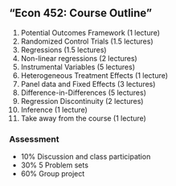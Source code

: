 ## "Econ 452: Course Outline"

1. Potential Outcomes Framework (1 lecture)
2. Randomized Control Trials (1.5 lectures)
3. Regressions (1.5 lectures)
4. Non-linear regressions (2 lectures)
5. Instrumental Variables (5 lectures)
6. Heterogeneous Treatment Effects (1 lecture)
7. Panel data and Fixed Effects (3 lectures)
8. Difference-in-Differences (5 lectures)
9. Regression Discontinuity (2 lectures)
10. Inference (1 lecture)
11. Take away from the course (1 lecture)

### Assessment 
- 10% Discussion and class participation
- 30% 5 Problem sets
- 60% Group project
